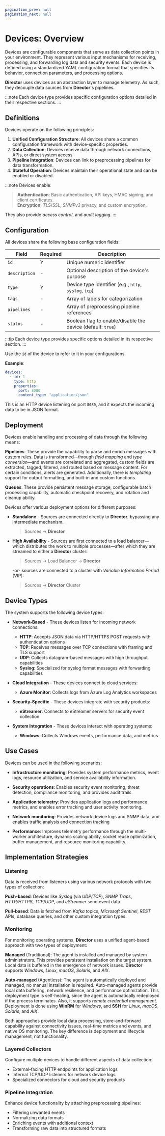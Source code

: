 ```yaml
---
pagination_prev: null
pagination_next: null
---
```


# Devices: Overview

Devices are configurable components that serve as data collection points in your environment. They represent various input mechanisms for receiving, processing, and forwarding log data and security events. Each device is defined using a standardized YAML configuration format that specifies its behavior, connection parameters, and processing options.

**Director** uses devices as an abstraction layer to manage telemetry. As such, they decouple data sources from **Director**'s pipelines.

:::note
Each device type provides specific configuration options detailed in their respective sections.
:::

## Definitions

Devices operate on the following principles:

1. **Unified Configuration Structure**: All devices share a common configuration framework with device-specific properties.
2. **Data Collection**: Devices receive data through network connections, APIs, or direct system access.
3. **Pipeline Integration**: Devices can link to preprocessing pipelines for data transformation.
4. **Stateful Operation**: Devices maintain their operational state and can be enabled or disabled.

:::note
Devices enable:

> **Authentication**: Basic authentication, API keys, HMAC signing, and client certificates.\
> **Encryption**: _TLS_/_SSL_, _SNMPv3_ privacy, and custom encryption.

They also provide _access control_, and _audit logging_.
:::

## Configuration

All devices share the following base configuration fields:

|Field|Required|Description|
|---|---|---|
|`id`|Y|Unique numeric identifier|
|`description`|-|Optional description of the device's purpose|
|`type`|Y|Device type identifier (e.g., `http`, `syslog`, `tcp`)|
|`tags`|-|Array of labels for categorization|
|`pipelines`|-|Array of preprocessing pipeline references|
|`status`|-|Boolean flag to enable/disable the device (default: `true`)|

:::tip
Each device type provides specific options detailed in its respective section.
:::

Use the `id` of the device to refer to it in your configurations.

**Example**:

```yaml
devices:
  - id: 1
    type: http
    properties:
      port: 8080
      content_type: "application/json"
```

This is an HTTP device listening on port `8080`, and it expects the incoming data to be in JSON format.

## Deployment

Devices enable handling and processing of data through the following means:

**Pipelines**: These provide the capability to parse and enrich messages with custom rules. Data is transformed—through _field mapping_ and _type conversion_—and events are correlated and aggregated, custom fields are extracted, tagged, filtered, and routed based on message content. For certain conditions, alerts are generated. Additionally, there is _templating_ support for output formatting, and built-in and custom functions.

**Queues**: These provide persistent message storage, configurable batch processing capability, automatic checkpoint recovery, and rotation and cleanup ability.

Devices offer various deployment options for different purposes:

* **Standalone** - Sources are connected directly to **Director**, bypassing any intermediate mechanism.

  > Sources → **Director**

* **High Availability** - Sources are first connected to a load balancer—which distributes the work to multiple processes—after which they are streamed to either a **Director** cluster:

  > Sources → Load Balancer → **Director**

  -or- sources are connected to a cluster with _Variable Information Period_ (VIP):

  > Sources → **Director** Cluster

## Device Types

The system supports the following device types:

* **Network-Based** - These devices listen for incoming network connections:

  * **HTTP**: Accepts JSON data via HTTP/HTTPS POST requests with authentication options
  * **TCP**: Receives messages over TCP connections with framing and TLS support
  * **UDP**: Collects datagram-based messages with high throughput capabilities
  * **Syslog**: Specialized for syslog format messages with forwarding capabilities

* **Cloud Integration** - These devices connect to cloud services:
  * **Azure Monitor**: Collects logs from Azure Log Analytics workspaces

* **Security-Specific** - These devices integrate with security products:

  * **eStreamer**: Connects to eStreamer servers for security event collection

* **System Integration** - These devices interact with operating systems:

  * **Windows**: Collects Windows events, performance data, and metrics

## Use Cases

Devices can be used in the following scenarios:

* **Infrastructure monitoring**: Provides system performance metrics, event logs, resource utilization, and service availability information.

* **Security operations**: Enables security event monitoring, threat detection, compliance monitoring, and provides audit trails.

* **Application telemetry**: Provides application logs and performance metrics, and enables error tracking and user activity monitoring.

* **Network monitoring**: Provides network device logs and SNMP data, and enables traffic analysis and connection tracking

* **Performance**: Improves telemetry performance through the multi-worker architecture, dynamic scaling ability, socket reuse optimization, buffer management, and resource monitoring capability.

## Implementation Strategies

### Listening

Data is received from listeners using various network protocols with two types of collection:

**Push-based**: Devices like _Syslog_ (via _UDP_/_TCP_), _SNMP Traps_, _HTTP/HTTPS_, _TCP_/_UDP_, and _eStreamer_ send event data.

**Pull-based**: Data is fetched from _Kafka_ topics, _Microsoft Sentinel_, _REST_ APIs, database queries, and other custom integration types.

### Monitoring

For monitoring operating systems, **Director** uses a unified agent-based approach with two types of deployment:

**Managed** (Traditional): The agent is installed and managed by system administrators. This provides persistent installation on the target system. Local data is buffered in the emergence of network issues. **Director** supports _Windows_, _Linux_, _macOS_, _Solaris_, and _AIX_.

**Auto-managed** (Agentless): 
The agent is automatically deployed and managed, no manual installation is required. Auto-managed agents provide local data buffering, network resilience, and performance optimization. This deployment type is self-healing, since the agent is automatically redeployed if the process terminates. Also, it supports _remote credential management_. Deployment is done using **WinRM** for _Windows_, and **SSH** for _Linux_, _macOS_, _Solaris_, and _AIX_.

Both approaches provide local data processing, store-and-forward capability against connectivity issues, real-time metrics and events, and native OS monitoring. The key difference is deployment and lifecycle management, not functionality.

### Layered Collectors

Configure multiple devices to handle different aspects of data collection:

* External-facing HTTP endpoints for application logs
* Internal TCP/UDP listeners for network device logs
* Specialized connectors for cloud and security products

### Pipeline Integration

Enhance device functionality by attaching preprocessing pipelines:

* Filtering unwanted events
* Normalizing data formats
* Enriching events with additional context
* Transforming raw data into structured formats
